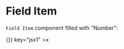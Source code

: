 

<Meta title="MDX/FieldItem" component={Field} />

# Field Item

`Field Item` component filled with "Number":

<Canvas>
  <Field
    number={1}
    onClick={() => {}}
    key="jsx1"
  >x</Field>
</Canvas>
